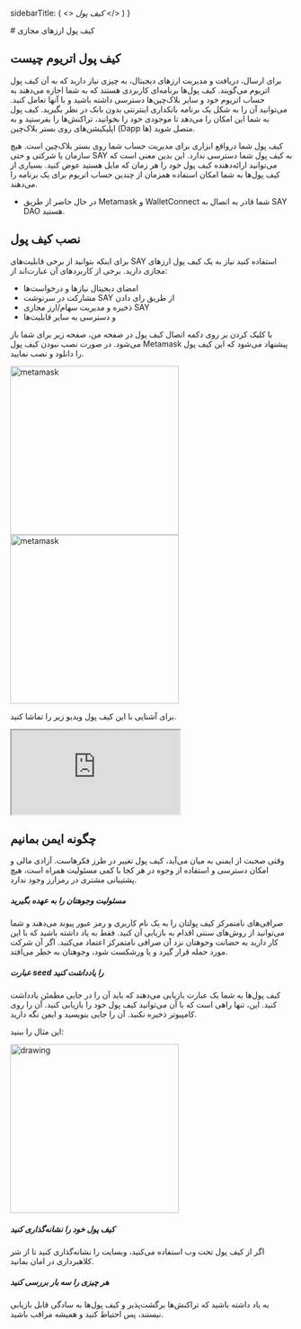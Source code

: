 
  sidebarTitle: (
    <>
      <i>کیف پول</i>
    </>
  )
}



<div style={{direction: 'rtl', textAlign: 'justify'}}>
# کیف پول‌ ارزهای مجازی

## کیف پول اتریوم چیست

برای ارسال، دریافت و مدیریت ارزهای دیجیتال، به چیزی نیاز دارید که به آن کیف پول اتریوم می‌گویند. کیف پول‌‌ها برنامه‌ای کاربردی هستند که به شما اجازه می‌دهند به حساب اتریوم خود و سایر بلاک‌چین‌ها دسترسی داشته باشید و با آنها تعامل کنید. می‌توانید آن را به شکل یک برنامه بانکداری اینترنتی بدون بانک در نظر بگیرید. کیف پول به شما این امکان را می‌دهد تا موجودی خود را بخوانید، تراکنش‌ها را بفرستید و به اپلیکیشن‌های روی بستر بلاک‌چین (Dapp ها) متصل شوید.

کیف پول شما درواقع ابزاری برای مدیریت حساب شما روی بستر بلاک‌چین است. هیچ سازمان یا شرکتی و حتی SAY به کیف پول شما دسترسی ندارد. این بدین معنی است که می‌توانید ارائه‌دهنده کیف پول خود را هر زمان که مایل هستید عوض کنید. بسیاری از کیف پول‌ها به شما امکان استفاده همزمان از چندین حساب اتریوم برای یک برنامه را می‌دهند.

- در حال حاضر از طریق Metamask و WalletConnect شما قادر به اتصال به SAY DAO هستید.

## نصب کیف پول

برای اینکه بتوانید از برخی قابلیت‌های SAY استفاده کنید نیاز به یک کیف پول ارزهای مجازی دارید. برخی از کاربردهای آن عبارت‌اند از:

- امضای دیجیتال نیازها و درخواست‌ها
- مشارکت در سرنوشت SAY از طریق رای دادن
- ذخیره و مدیریت سهام/ارز مجازی SAY
- و دسترسی به سایر قابلیت‌ها

با کلیک کردن بر روی دکمه اتصال کیف پول در صفحه من، صفحه زیر برای شما باز می‌شود.
در صورت نصب نبودن کیف پول Metamask پیشنهاد می‌شود که این کیف پول را دانلود و نصب نمایید.

<div>
<img style={{margin: '20px'}} src="/images/metamask.png?raw=true" alt="metamask" width="300"/>
<img style={{margin: '20px'}}  src="/images/noMetamask.png?raw=true" alt="metamask" width="300"/>
</div>

برای آشنایی با این کیف پول ویدیو زیر را تماشا کنید.

<div class="h_iframe-aparat_embed_frame">
    <span style={{display: 'block',paddingTop: '57%'}}></span>
    <iframe style={{right: '0px',margin: 'auto'}} src="https://www.aparat.com/video/video/embed/videohash/jv3Yn/vt/frame"  allowFullScreen="true" webkitallowfullscreen="true" mozallowfullscreen="true"></iframe>
</div>

## چگونه ایمن بمانیم

وقتی صحبت از ایمنی به میان می‌آید، کیف پول تغییر در طرز فکرهاست. آزادی مالی و امکان دسترسی و استفاده از وجوه در هر کجا با کمی مسئولیت همراه است، هیچ پشتیبانی مشتری در رمزارز وجود ندارد.

##### مسئولیت وجوهتان را به عهده بگیرید

صرافی‌های نامتمرکز کیف پولتان را به یک نام کاربری و رمز عبور پیوند می‌دهند و شما می‌توانید از روش‌های سنتی اقدام به بازیابی آن کنید. فقط به یاد داشته باشید که با این کار دارید به حضانت وجوهتان نزد آن صرافی نامتمرکز اعتماد می‌کنید. اگر آن شرکت مورد حمله قرار گیرد و یا ورشکست شود، وجوهتان به خطر می‌افتد.

##### عبارت seed را یادداشت کنید

کیف پول‌ها به شما یک عبارت بازیابی می‌دهند که باید آن را در جایی مطمئن یادداشت کنید. این، تنها راهی است که با آن می‌توانید کیف پول خود را بازیابی کنید.
آن را روی کامپیوتر ذخیره نکنید. آن را جایی بنویسید و ایمن نگه دارید.

این مثال را ببنید:

<div style={{display: 'flex', justifyContent:'center'}}>
    <img src="/images/seeds.png" alt="drawing" width="300"/>
</div>

##### کیف پول خود را نشانه‌گذاری کنید

اگر از کیف پول تحت وب استفاده می‌کنید، وبسایت را نشانه‌گذاری کنید تا از شر کلاهبرداری در امان بمانید.

##### هر چیزی را سه بار بررسی کنید

به یاد داشته باشید که تراکنش‌ها برگشت‌پذیر و کیف پول‌ها به سادگی قابل بازیابی نیستند، پس احتیاط کنید و همیشه مراقب باشید.

</div>
